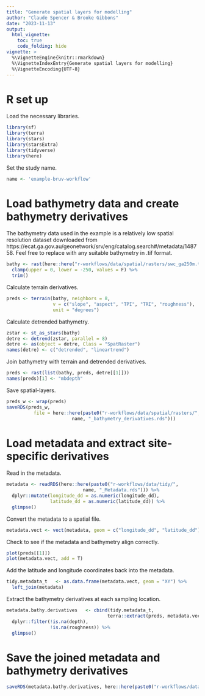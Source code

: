 ```yaml
---
title: "Generate spatial layers for modelling"
author: "Claude Spencer & Brooke Gibbons"
date: "2023-11-13"
output:
  html_vignette:
    toc: true
    code_folding: hide
vignette: >
  %\VignetteEngine{knitr::rmarkdown}
  %\VignetteIndexEntry{Generate spatial layers for modelling}
  %\VignetteEncoding{UTF-8}
---
```

# R set up
Load the necessary libraries.
```r
library(sf)
library(terra)
library(stars)
library(starsExtra)
library(tidyverse)
library(here)
```
Set the study name.
```r
name <- 'example-bruv-workflow'
```
# Load bathymetry data and create bathymetry derivatives
The bathymetry data used in the example is a relatively low spatial resolution dataset downloaded from https://ecat.ga.gov.au/geonetwork/srv/eng/catalog.search#/metadata/148758. Feel free to replace with any suitable bathymetry in .tif format.
```r
bathy <- rast(here::here("r-workflows/data/spatial/rasters/swc_ga250m.tif")) %>%
  clamp(upper = 0, lower = -250, values = F) %>%
  trim()
```
Calculate terrain derivatives.
```r
preds <- terrain(bathy, neighbors = 8,
                 v = c("slope", "aspect", "TPI", "TRI", "roughness"),           # Remove here as necessary
                 unit = "degrees")
```
Calculate detrended bathymetry.
```r
zstar <- st_as_stars(bathy)                                                    
detre <- detrend(zstar, parallel = 8)                                           
detre <- as(object = detre, Class = "SpatRaster")                               
names(detre) <- c("detrended", "lineartrend")
```
Join bathymetry with terrain and detrended derivatives.
```r
preds <- rast(list(bathy, preds, detre[[1]]))                                   
names(preds)[1] <- "mbdepth"
```
Save spatial-layers.
```r
preds_w <- wrap(preds)
saveRDS(preds_w, 
          file = here::here(paste0("r-workflows/data/spatial/rasters/", 
                        name, "_bathymetry_derivatives.rds")))
```
# Load metadata and extract site-specific derivatives
Read in the metadata.
```r
metadata <- readRDS(here::here(paste0("r-workflows/data/tidy/", 
                            name, "_Metadata.rds"))) %>%
  dplyr::mutate(longitude_dd = as.numeric(longitude_dd),
                latitude_dd = as.numeric(latitude_dd)) %>%
  glimpse()
```
Convert the metadata to a spatial file.
```r
metadata.vect <- vect(metadata, geom = c("longitude_dd", "latitude_dd"), crs = "epsg:4326")
```
Check to see if the metadata and bathymetry align correctly.
```r
plot(preds[[1]])
plot(metadata.vect, add = T)
```
Add the latitude and longitude coordinates back into the metadata.
```r
tidy.metadata_t   <- as.data.frame(metadata.vect, geom = "XY") %>%
  left_join(metadata)
```
Extract the bathymetry derivatives at each sampling location.
```r
metadata.bathy.derivatives   <- cbind(tidy.metadata_t, 
                                     terra::extract(preds, metadata.vect)) %>%
  dplyr::filter(!is.na(depth),                                                  
                !is.na(roughness)) %>%
  glimpse()
```
# Save the joined metadata and bathymetry derivatives
```r
saveRDS(metadata.bathy.derivatives, here::here(paste0("r-workflows/data/tidy/", name, "_metadata-bathymetry-derivatives.rds")))
```